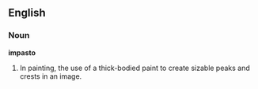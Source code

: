 ==English==
===Noun===
'''impasto'''
# In painting, the use of a thick-bodied paint to create sizable peaks and crests in an image.